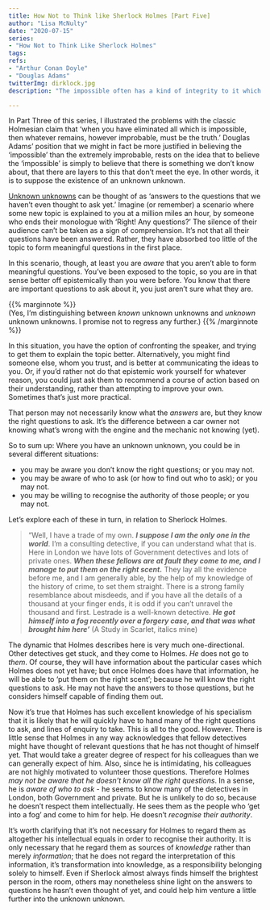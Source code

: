 ```yaml
---
title: How Not to Think like Sherlock Holmes [Part Five]
author: "Lisa McNulty"  
date: "2020-07-15"  
series:  
- "How Not to Think Like Sherlock Holmes"
tags:
refs:  
- "Arthur Conan Doyle"
- "Douglas Adams"
twitterImg: dirklock.jpg
description: "The impossible often has a kind of integrity to it which the merely improbable lacks."

---
```




In Part Three of this series, I illustrated the problems with the classic Holmesian claim that ‘when you have eliminated all which is impossible, then whatever remains, however improbable, must be the truth.’ Douglas Adams' position that we might in fact be more justified in believing the ‘impossible’ than the extremely improbable, rests on the idea that to believe the ‘impossible’ is simply to believe that there is something we don’t know about, that there are layers to this that don’t meet the eye. In other words, it is to suppose the existence of an unknown unknown. 

[Unknown unknowns](/2020/06/18/unknown-knowns/) can be thought of as ‘answers to the questions that we haven’t even thought to ask yet.’ Imagine (or remember) a scenario where some new topic is explained to you at a million miles an hour, by someone who ends their monologue with ‘Right! Any questions?’ The silence of their audience can’t be taken as a sign of comprehension. It’s not that all their questions have been answered. Rather, they have absorbed too little of the topic to form meaningful questions in the first place. 

In this scenario, though, at least you are _aware_ that you aren’t able to form meaningful questions. You’ve been exposed to the topic, so you are in that sense better off epistemically than you were before. You know that there are important questions to ask about it, you just aren’t sure what they are. 

{{% marginnote %}}    
(Yes, I’m distinguishing between _known_ unknown unknowns and _unknown_ unknown unknowns. I promise not to regress any further.) 
{{% /marginnote %}}

In this situation, you have the option of confronting the speaker, and trying to get them to explain the topic better. Alternatively, you might find someone else, whom you trust, and is better at communicating the ideas to you. Or, if you’d rather not do that epistemic work yourself for whatever reason, you could just ask them to recommend a course of action based on their understanding, rather than attempting to improve your own. Sometimes that’s just more practical. 

That person may not necessarily know what the _answers_ are, but they know the right questions to ask. It’s the difference between a car owner not knowing what’s wrong with the engine and the mechanic not knowing (yet). 

So to sum up: Where you have an unknown unknown, you could be in several different situations:



*   you may be aware you don’t know the right questions; or you may not. 
*   you may be aware of who to ask (or how to find out who to ask); or you may not.
*   you may be willing to recognise the authority of those people; or you may not.

Let’s explore each of these in turn, in relation to Sherlock Holmes.  


>“Well, I have a trade of my own. **_I suppose I am the only one in the world_**. I'm a consulting detective, if you can understand what that is. Here in London we have lots of Government detectives and lots of private ones. **_When these fellows are at fault they come to me, and I manage to put them on the right scent._** They lay all the evidence before me, and I am generally able, by the help of my knowledge of the history of crime, to set them straight. There is a strong family resemblance about misdeeds, and if you have all the details of a thousand at your finger ends, it is odd if you can't unravel the thousand and first. Lestrade is a well-known detective. **_He got himself into a fog recently over a forgery case, and that was what brought him here’_** (A Study in Scarlet, italics mine)

The dynamic that Holmes describes here is very much one-directional. Other detectives get stuck, and they come to Holmes. _He_ does not go to _them_. Of course, they will have information about the particular cases which Holmes does not yet have; but once Holmes does have that information, he will be able to ‘put them on the right scent’; because he will know the right questions to ask. He may not have the answers to those questions, but he considers himself capable of finding them out.

Now it’s true that Holmes has such excellent knowledge of his specialism that it is likely that he will quickly have to hand many of the right questions to ask, and lines of enquiry to take. This is all to the good. However. There is little sense that Holmes in any way acknowledges that fellow detectives might have thought of relevant questions that he has not thought of himself yet. That would take a greater degree of respect for his colleagues than we can generally expect of him. Also, since he is intimidating, his colleagues are not highly motivated to volunteer those questions. Therefore Holmes _may not be aware that he doesn’t know all the right questions_. In a sense, he is _aware of who to ask_ - he seems to know many of the detectives in London, both Government and private. But he is unlikely to do so, because he doesn’t respect them intellectually. He sees them as the people who ‘get into a fog’ and come to him for help. He doesn’t _recognise their authority_. 

It’s worth clarifying that it’s not necessary for Holmes to regard them as altogether his intellectual equals in order to recognise their authority. It is only necessary that he regard them as sources of _knowledge_ rather than merely _information_; that he does not regard the interpretation of this information, it’s transformation into knowledge, as a responsibility belonging solely to himself. Even if Sherlock almost always finds himself the brightest person in the room, others may nonetheless shine light on the answers to questions he hasn’t even thought of yet, and could help him venture a little further into the unknown unknown. 
